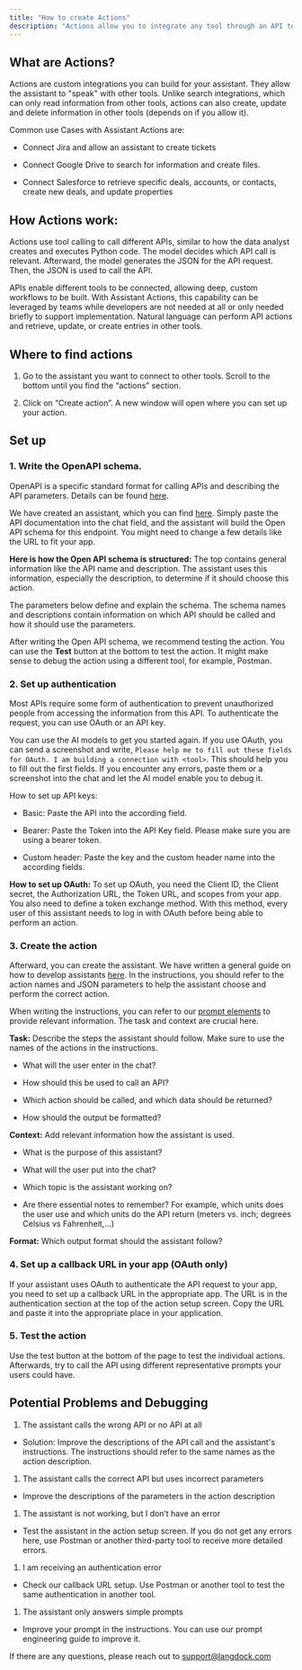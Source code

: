 ```yaml
---
title: "How to create Actions"
description: "Actions allow you to integrate any tool through an API to an assistant. This gives you a vera large range of opportunities. Below you find a short introduction of how to use it."
---
```


## What are Actions?
Actions are custom integrations you can build for your assistant. They allow the assistant to "speak" with other tools. Unlike search integrations, which can only read information from other tools, actions can also create, update and delete information in other tools (depends on if you allow it).

Common use Cases with Assistant Actions are:

* Connect Jira and allow an assistant to create tickets

* Connect Google Drive to search for information and create files.

* Connect Salesforce to retrieve specific deals, accounts, or contacts, create new deals, and update properties

## How Actions work:

Actions use tool calling to call different APIs, similar to how the data analyst creates and executes Python code. The model decides which API call is relevant. Afterward, the model generates the JSON for the API request. Then, the JSON is used to call the API.

APIs enable different tools to be connected, allowing deep, custom workflows to be built. With Assistant Actions, this capability can be leveraged by teams while developers are not needed at all or only needed briefly to support implementation. Natural language can perform API actions and retrieve, update, or create entries in other tools.

## Where to find actions

1. Go to the assistant you want to connect to other tools. Scroll to the bottom until you find the “actions” section.

2. Click on “Create action”. A new window will open where you can set up your action.

## Set up
### 1. Write the OpenAPI schema.

OpenAPI is a specific standard format for calling APIs and describing the API parameters. Details can be found [here](https://swagger.io/specification/).

We have created an assistant, which you can find [here](https://docs.langdock.com/resources/actions-assistant). Simply paste the API documentation into the chat field, and the assistant will build the Open API schema for this endpoint. You might need to change a few details like the URL to fit your app.

**Here is how the Open API schema is structured:**
The top contains general information like the API name and description. The assistant uses this information, especially the description, to determine if it should choose this action.

The parameters below define and explain the schema. The schema names and descriptions contain information on which API should be called and how it should use the parameters.

After writing the Open API schema, we recommend testing the action. You can use the **Test** button at the bottom to test the action. It might make sense to debug the action using a different tool, for example, Postman.

### 2. Set up authentication

Most APIs require some form of authentication to prevent unauthorized people from accessing the information from this API. To authenticate the request, you can use OAuth or an API key.

You can use the AI models to get you started again. If you use OAuth, you can send a screenshot and write, `Please help me to fill out these fields for OAuth. I am building a connection with <tool>`. This should help you to fill out the first fields. If you encounter any errors, paste them or a screenshot into the chat and let the AI model enable you to debug it.

How to set up API keys:

* Basic: Paste the API into the according field.

* Bearer: Paste the Token into the API Key field. Please make sure you are using a bearer token.

* Custom header: Paste the key and the custom header name into the according fields.

**How to set up OAuth:**
To set up OAuth, you need the Client ID, the Client secret, the Authorization URL, the Token URL, and scopes from your app. You also need to define a token exchange method. With this method, every user of this assistant needs to log in with OAuth before being able to perform an action.

### 3. Create the action

Afterward, you can create the assistant. We have written a general guide on how to develop assistants [here](https://docs.langdock.com/resources/assistant-creation). In the instructions, you should refer to the action names and JSON parameters to help the assistant choose and perform the correct action.

When writing the instructions, you can refer to our [prompt elements](https://docs.langdock.com/resources/prompt-elements) to provide relevant information. The task and context are crucial here.

**Task:** Describe the steps the assistant should follow. Make sure to use the names of the actions in the instructions.

* What will the user enter in the chat?

* How should this be used to call an API?

* Which action should be called, and which data should be returned?

* How should the output be formatted?

**Context:** Add relevant information how the assistant is used.

* What is the purpose of this assistant?

* What will the user put into the chat?

* Which topic is the assistant working on?

* Are there essential notes to remember? For example, which units does the user use and which units do the API return (meters vs. inch; degrees Celsius vs Fahrenheit,...)

**Format:** Which output format should the assistant follow?

### 4. Set up a callback URL in your app (OAuth only)

If your assistant uses OAuth to authenticate the API request to your app, you need to set up a callback URL in the appropriate app. The URL is in the authentication section at the top of the action setup screen. Copy the URL and paste it into the appropriate place in your application.

### 5. Test the action

Use the test button at the bottom of the page to test the individual actions. Afterwards, try to call the API using different representative prompts your users could have.

## Potential Problems and Debugging

1. The assistant calls the wrong API or no API at all

* Solution: Improve the descriptions of the API call and the assistant's instructions. The instructions should refer to the same names as the action description.

1. The assistant calls the correct API but uses incorrect parameters

* Improve the descriptions of the parameters in the action description

1. The assistant is not working, but I don’t have an error

* Test the assistant in the action setup screen. If you do not get any errors here, use Postman or another third-party tool to receive more detailed errors.

1. I am receiving an authentication error

* Check our callback URL setup. Use Postman or another tool to test the same authentication in another tool.

1. The assistant only answers simple prompts

* Improve your prompt in the instructions. You can use our prompt engineering guide to improve it.

If there are any questions, please reach out to [support@langdock.com](mailto:support@langdock.com)
